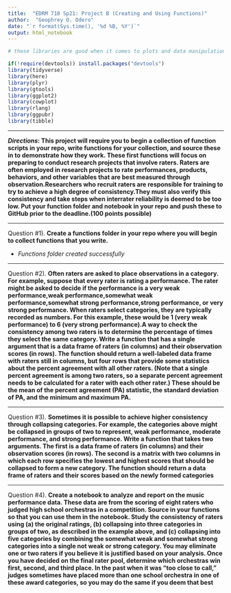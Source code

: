 ```yaml
---
title:  "EDRM 718 Sp21: Project B (Creating and Using Functions)"
author:  "Geophrey O. Odero"
date: "`r format(Sys.time(), '%d %B, %Y')`"
output: html_notebook
---
```



```r
# these libraries are good when it comes to plots and data manipulation

if(!require(devtools)) install.packages("devtools")
library(tidyverse)
library(here)
library(plyr)
library(gtools)
library(ggplot2)
library(cowplot)
library(rlang)
library(ggpubr)
library(tibble)
```


*****

**_Directions_: This project will require you to begin a collection of function scripts in your repo, write functions for your collection, and source these in to demonstrate how they work. These first functions will focus on preparing to conduct research projects that involve raters. Raters are often employed in research projects to rate performances, products, behaviors, and other variables that are best measured through observation.Researchers who recruit raters are responsible for training to try to achieve a high degree of consistency.They must also verify this consistency and take steps when interrater reliability is deemed to be too low. Put your function folder and notebook in your repo and push these to GitHub prior to the deadline.(100 points possible)**

***

Question #1). **Create a functions folder in your repo where you will begin to collect functions that you write.**

+ _Functions folder created successfully_

*****

Question #2). **Often raters are asked to place observations in a category. For example, suppose that every rater is rating a performance. The rater might be asked to decide if the performance is a very weak performance,weak performance,somewhat weak performance,somewhat strong performance,strong performance, or very strong performance. When raters select categories, they are typically recorded as numbers. For this example, these would be 1 (very weak performance) to 6 (very strong performance).A way to check the consistency among two raters is to determine the percentage of times they select the same category. Write a function that has a single argument that is a data frame of raters (in columns) and their observation scores (in rows). The function should return a well-labeled data frame with raters still in columns, but four rows that provide some statistics about the percent agreement with all other raters. (Note that a single percent agreement is among two raters, so a separate percent agreement needs to be calculated for a rater with each other rater.) These should be the mean of the percent agreement (PA) statistic, the standard deviation of PA, and the minimum and maximum PA.**

***

Question #3). **Sometimes it is possible to achieve higher consistency through collapsing categories. For example, the categories above might be collapsed in groups of two to represent, weak performance, moderate performance, and strong performance. Write a function that takes two arguments. The first is a data frame of raters (in columns) and their observation scores (in rows). The second is a matrix with two columns in which each row specifies the lowest and highest scores that should be collapsed to form a new category. The function should return a data frame of raters and their scores based on the newly formed categories**


*****

Question #4). **Create a notebook to analyze and report on the music performance data. These data are from the scoring of eight raters who judged high school orchestras in a competition. Source in your functions so that you can use them in the notebook. Study the consistency of raters using (a) the original ratings, (b) collapsing into three categories in groups of two, as described in the example above, and (c) collapsing into five categories by combining the somewhat weak and somewhat strong categories into a single not weak or strong category. You may eliminate one or two raters if you believe it is justified based on your analysis. Once you have decided on the final rater pool, determine which orchestras win first, second, and third place. In the past when it was “too close to call,” judges sometimes have placed more than one school orchestra in one of these award categories, so you may do the same if you deem that best**

